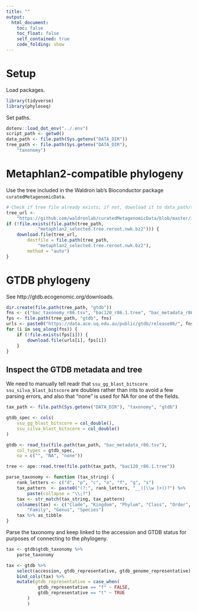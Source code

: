 ```yaml
---
title: ""
output:
  html_document:
    toc: false
    toc_float: false
    self_contained: true
    code_folding: show
---
```


# Setup

Load packages.
```r
library(tidyverse)
library(phyloseq)
```
Set paths.
```r
dotenv::load_dot_env("../.env")
script_path <- getwd()
data_path <- file.path(Sys.getenv("DATA_DIR"))
tree_path <- file.path(Sys.getenv("DATA_DIR"),
    "taxonomy")
```

# Metaphlan2-compatible phylogeny

Use the tree included in the Waldron lab's Bioconductor package
`curatedMetagenomicData`.

<!-- https://groups.google.com/forum/#!msg/metaphlan-users/qEIqLrI37g4/uwFtVeFmAgAJ -->

```r
# Check if tree file already exists; if not, download it to data_path/taxonomy
tree_url <-
    "https://github.com/waldronlab/curatedMetagenomicData/blob/master/inst/extdata/metaphlan2_selected.tree.reroot.nwk.bz2?raw=true"
if (!file.exists(file.path(tree_path,
            "metaphlan2_selected.tree.reroot.nwk.bz2"))) {
    download.file(tree_url, 
        destfile = file.path(tree_path,
            "metaphlan2_selected.tree.reroot.nwk.bz2"),
        method = "auto")
}
```

# GTDB phylogeny

See http://gtdb.ecogenomic.org/downloads.

```r
dir.create(file.path(tree_path, "gtdb"))
fns <- c("bac_taxonomy_r86.tsv", "bac120_r86.1.tree", "bac_metadata_r86.tsv")
fps <- file.path(tree_path, "gtdb", fns)
urls <- paste0("https://data.ace.uq.edu.au/public/gtdb/release86/", fns)
for (i in seq_along(fns)) {
    if (!file.exists(fps[i])) {
        download.file(urls[i], fps[i])
    }
}
```

## Inspect the GTDB metadata and tree

We need to manually tell readr that `ssu_gg_blast_bitscore`
`ssu_silva_blast_bitscore` are doubles rather than ints to avoid a few parsing
errors, and also that "none" is used for NA for one of the fields.
```r
tax_path <- file.path(Sys.getenv("DATA_DIR"), "taxonomy", "gtdb")

gtdb_spec <- cols(
    ssu_gg_blast_bitscore = col_double(),
    ssu_silva_blast_bitscore = col_double()
)

gtdb <- read_tsv(file.path(tax_path, "bac_metadata_r86.tsv"),
    col_types = gtdb_spec,
    na = c("", "NA", "none"))
```

```r
tree <- ape::read.tree(file.path(tax_path, "bac120_r86.1.tree"))
```

```r
parse_taxonomy <- function (tax_string) {
    rank_letters <- c("d", "p", "c", "o", "f", "g", "s")
    tax_pattern  <- paste0("(?:", rank_letters, "__([\\w ]+))?") %>%
        paste(collapse = "\\;?")
    tax <- str_match(tax_string, tax_pattern)
    colnames(tax) <- c("Clade", "Kingdom", "Phylum", "Class", "Order", 
        "Family", "Genus", "Species")
    tax %>% as_tibble
}
```

Parse the taxonomy and keep linked to the accession and GTDB status for
purposes of connecting to the phylogeny.
```r
tax <- gtdb$gtdb_taxonomy %>%
    parse_taxonomy

tax <- gtdb %>% 
    select(accession, gtdb_representative, gtdb_genome_representative) %>%
    bind_cols(tax) %>%
    mutate(gtdb_representative = case_when(
            gtdb_representative == "f" ~ FALSE,
            gtdb_representative == "t" ~ TRUE
        )
        )
```
